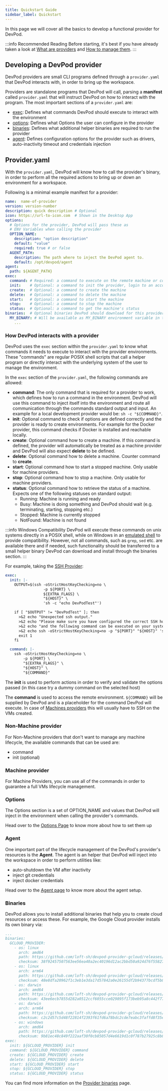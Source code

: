 ```yaml
---
title: Quickstart Guide
sidebar_label: Quickstart
---
```


In this page we will cover all the basics to develop a functional provider for DevPod.

:::info Recommended Reading
Before starting, it's best if you have already taken a look at [What are providers](../managing-providers/what-are-providers.mdx)
and [How to manage them](../managing-providers/add-provider.mdx).
:::

## Developing a DevPod provider

DevPod providers are small CLI programs defined through a `provider.yaml` that DevPod interacts with, in order to bring up the workspace.

Providers are standalone programs that DevPod will call, parsing a **manifest**
called `provider.yaml` that will instruct DevPod on how to interact with the program. The most important sections of a `provider.yaml` are:
* [exec](#how-devpod-interacts-with-a-provider): Defines what commands DevPod should execute to interact with the environment
* [options](./options.mdx): Defines what Options the user can configure in the provider
* [binaries](./binaries.mdx): Defines what additional helper binaries are required to run the provider
* [agent](./agent.mdx): Defines configuration options for the provider such as drivers, auto-inactivity timeout and credentials injection

## Provider.yaml

With the `provider.yaml`, DevPod will know how to call the provider's binary, in order
to perform all the required actions to bring up or down an environment for a workspace.

Following is a minimal example manifest for a provider:

```yaml
name:  name-of-provider
version: version-number
description: quick description # Optional
icon: https://url-to-icon.com  # Shown in the Desktop App
options:
  # Options for the provider, DevPod will pass these as
  # ENV Variables when calling the provider
  OPTION_NAME:
    description: "option description"
    default: "value"
    required: true # or false
  AGENT_PATH:
    description: The path where to inject the DevPod agent to.
    default: /opt/devpod/agent
agent:
  path: ${AGENT_PATH}
exec:
  command: # Required: a command to execute on the remote machine or container
  init:    # Optional: a command to init the provider, login to an account or similar
  create:  # Optional: a command to create the machine
  delete:  # Optional: a command to delete the machine
  start:   # Optional: a command to start the machine
  stop:    # Optional: a command to stop the machine
  status:  # Optional: a command to get the machine's status
binaries:  # Optional binaries DevPod should download for this provider
  MY_BINARY: # Will be available as MY_BINARY environment variable in the exec section
    ...
```

### How DevPod interacts with a provider

DevPod uses the `exec` section within the `provider.yaml` to know what commands it needs to execute to interact with the provider environments.
These "commands" are regular POSIX shell scripts that call a helper program or directly interact with the underlying system of the user to manage the environment.

In the `exec` section of the `provider.yaml`, the following commands are allowed:

- **command**: The only command that is required for a provider to work, which defines how to run a command in the environment. DevPod will use this command to inject itself into the environment and route all communication through the commands standard output and input. An example for a local development provider would be: `sh -c "${COMMAND}"`.
- **init**: Optional command to check if options are defined correctly and the provider is ready to create environments. For example for the Docker provider, this command checks if Docker is installed and reachable locally.
- **create**: Optional command how to create a machine. If this command is defined, the provider will automatically be treated as a machine provider and DevPod will also expect **delete** to be defined.
- **delete**: Optional command how to delete a machine. Counter command to **create**.
- **start**: Optional command how to start a stopped machine. Only usable for machine providers.
- **stop**: Optional command how to stop a machine. Only usable for machine providers.
- **status**: Optional command how to retrieve the status of a machine. Expects one of the following statuses on standard output:
  - Running: Machine is running and ready
  - Busy: Machine is doing something and DevPod should wait (e.g. terminating, starting, stopping etc.)
  - Stopped: Machine is currently stopped
  - NotFound: Machine is not found

:::info Windows Compatibility
DevPod will execute these commands on unix systems directly in a POSIX shell, while on Windows in an [emulated shell](https://github.com/mvdan/sh) to provide compatibility. However, not all commands, such as `grep`, `sed` etc. are available there and if needed, such functionality should be transferred to a small helper binary DevPod can download and install through the binaries section.
:::

For example, taking the [SSH Provider](https://github.com/loft-sh/devpod-provider-ssh):

```yaml
exec:
  init: |-
    OUTPUT=$(ssh -oStrictHostKeyChecking=no \
                 -p ${PORT} \
                 ${EXTRA_FLAGS} \
                 "${HOST}" \
                 'sh -c "echo DevPodTest"')

    if [ "$OUTPUT" != "DevPodTest" ]; then
      >&2 echo "Unexpected ssh output."
      >&2 echo "Please make sure you have configured the correct SSH host"
      >&2 echo "and the following command can be executed on your system:"
      >&2 echo ssh -oStrictHostKeyChecking=no -p "${PORT}" "${HOST}" 'sh -c "echo DevPodTest"'
      exit 1
    fi

  command: |-
    ssh -oStrictHostKeyChecking=no \
        -p ${PORT} \
        "${EXTRA_FLAGS}" \
        "${HOST}" \
        "${COMMAND}"
```

The **init** is used to perform actions in order to verify and validate the options
passed (in this case try a dummy command on the selected host)

The **command** is used to access the remote environment. `${COMMAND}` will be supplied by DevPod and is a placeholder for the command DevPod will execute.
In case of [Machines providers](../managing-providers/what-are-providers.mdx) this will
usually have to SSH on the VMs created.

### Non-Machine provider

For Non-Machine providers that don't want to manage any machine lifecycle, the available commands that can be used are:
- command
- init (optional)

### Machine provider

For Machine Providers, you can use all of the commands in order to guarantee a full VMs lifecycle management.

### Options

The Options section is a set of OPTION_NAME and values that DevPod will inject in
the environment when calling the provider's commands.

Head over to the [Options Page](./options.mdx) to know more about how to set them up

### Agent

One important part of the lifecycle management of the DevPod's provider's resources is the **Agent**.
The agent is an helper that DevPod will inject into the workspace in order to perform utilities like:

- auto-shutdown the VM after inactivity
- inject git credentials
- inject docker credentials

Head over to the [Agent page](./agent.mdx) to know more about the agent setup.

### Binaries

DevPod allows you to install additional binaries that help you to create cloud resources or access these. For example, the Google Cloud provider installs its own binary via:
```yaml
...
binaries:
  GCLOUD_PROVIDER:
    - os: linux
      arch: amd64
      path: https://github.com/loft-sh/devpod-provider-gcloud/releases/download/v0.0.1-alpha.10/devpod-provider-gcloud-linux-amd64
      checksum: 38f92457507563ee56ea40a2ec40196d12ac2bbd50a924d76f55827e96e5f831
    - os: linux
      arch: arm64
      path: https://github.com/loft-sh/devpod-provider-gcloud/releases/download/v0.0.1-alpha.10/devpod-provider-gcloud-linux-arm64
      checksum: 48e8dfa20962f1c3eb1e3da17d57842a0e26155df2b94377bcdf5b8070d7b17e
    - os: darwin
      arch: amd64
      path: https://github.com/loft-sh/devpod-provider-gcloud/releases/download/v0.0.1-alpha.10/devpod-provider-gcloud-darwin-amd64
      checksum: 43ee6ecb7855d282a0512ccf6055cce029895f173beb95a8c442f77560d26678
    - os: darwin
      arch: arm64
      path: https://github.com/loft-sh/devpod-provider-gcloud/releases/download/v0.0.1-alpha.10/devpod-provider-gcloud-darwin-arm64
      checksum: c2c2d57c5d48f22814f2393f61fd6a78bdc2cde7eabc3faffd8f35eaceec4422
    - os: windows
      arch: amd64
      path: https://github.com/loft-sh/devpod-provider-gcloud/releases/download/v0.0.1-alpha.10/devpod-provider-gcloud-windows-amd64.exe
      checksum: 9b81ec48c849f222aaf30f0cb85057d4e6619d1c0f787b27925c8b8adb431a58
exec:
  init: ${GCLOUD_PROVIDER} init
  command: ${GCLOUD_PROVIDER} command
  create: ${GCLOUD_PROVIDER} create
  delete: ${GCLOUD_PROVIDER} delete
  start: ${GCLOUD_PROVIDER} start
  stop: ${GCLOUD_PROVIDER} stop
  status: ${GCLOUD_PROVIDER} status
```

You can find more information on the [Provider binaries](./binaries.mdx) page.